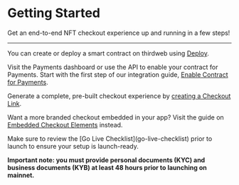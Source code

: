 
# Getting Started

Get an end-to-end NFT checkout experience up and running in a few steps!

---

<Steps>
<Step title="Prerequisite: Deploy your smart contract">

You can create or deploy a smart contract on thirdweb using [Deploy](https://thirdweb.com/dashboard/contracts/contracts/deploy/overview).

</Step>
<Step title="Enable your contract for payments">

Visit the Payments dashboard or use the API to enable your contract for Payments. Start with the first step of our integration guide, [Enable Contract for Payments](enable-contract).

</Step>
<Step title="Create your Checkout Link">

Generate a complete, pre-built checkout experience by [creating a Checkout Link](checkout-link).

Want a more branded checkout embedded in your app? Visit the guide on [Embedded Checkout Elements](elements) instead.

</Step>
<Step title="Launch!">
Make sure to review the [Go Live Checklist](go-live-checklist) prior to launch to ensure your setup is launch-ready.

**Important note: you must provide personal documents (KYC) and business documents (KYB) at least 48 hours prior to launching on mainnet.**

</Step>
</Steps>
